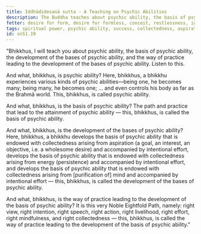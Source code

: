 ```yaml
---
title: Iddhādidesanā sutta - A Teaching on Psychic Abilities
description: The Buddha teaches about psychic ability, the basis of psychic ability, the development of the bases of psychic ability, and the way of practice leading to the development of the bases of psychic ability.
fetter: desire for form, desire for formless, conceit, restlessness, ignorance
tags: spiritual power, psychic ability, success, collectedness, aspiration, persistence, energy, mind, investigation, reflection, close examination, noble eightfold path, sn, sn45-56, sn51
id: sn51.19
---
```


"Bhikkhus, I will teach you about psychic ability, the basis of psychic ability, the development of the bases of psychic ability, and the way of practice leading to the development of the bases of psychic ability. Listen to this.

And what, bhikkhus, is psychic ability? Here, bhikkhus, a bhikkhu experiences various kinds of psychic abilities—being one, he becomes many; being many, he becomes one; ... and even controls his body as far as the Brahmā world. This, bhikkhus, is called psychic ability.

And what, bhikkhus, is the basis of psychic ability? The path and practice that lead to the attainment of psychic ability — this, bhikkhus, is called the basis of psychic ability.

And what, bhikkhus, is the development of the bases of psychic ability? Here, bhikkhus, a bhikkhu develops the basis of psychic ability that is endowed with collectedness arising from aspiration (a goal, an interest, an objective, i.e. a wholesome desire) and accompanied by intentional effort, develops the basis of psychic ability that is endowed with collectedness arising from energy (persistence) and accompanied by intentional effort, and develops the basis of psychic ability that is endowed with collectedness arising from [purification of] mind and accompanied by intentional effort — this, bhikkhus, is called the development of the bases of psychic ability.

And what, bhikkhus, is the way of practice leading to the development of the basis of psychic ability? It is this very Noble Eightfold Path, namely: right view, right intention, right speech, right action, right livelihood, right effort, right mindfulness, and right collectedness — this, bhikkhus, is called the way of practice leading to the development of the basis of psychic ability."
